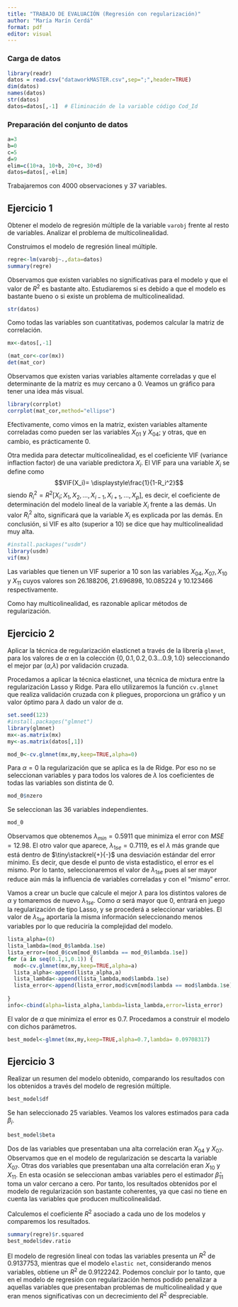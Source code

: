---
title: "TRABAJO DE EVALUACIÓN (Regresión con regularización)"
author: "María Marín Cerdá"
format: pdf
editor: visual
---

### Carga de datos

```{r}
library(readr)
datos = read.csv("dataworkMASTER.csv",sep=";",header=TRUE)   
dim(datos) 
names(datos) 
str(datos) 
datos=datos[,-1]  # Eliminación de la variable código Cod_Id
```

### Preparación del conjunto de datos

```{r}
a=3
b=0
c=5
d=9
elim=c(10+a, 10+b, 20+c, 30+d) 
datos=datos[,-elim]

```

Trabajaremos con 4000 observaciones y 37 variables.

## Ejercicio 1

::: callout-note
Obtener el modelo de regresión múltiple de la variable `varobj` frente al resto de variables. Analizar el problema de multicolinealidad.
:::

Construimos el modelo de regresión lineal múltiple.

```{r}
regre<-lm(varobj~.,data=datos)
summary(regre)
```

Observamos que existen variables no significativas para el modelo y que el valor de $R^2$ es bastante alto. Estudiaremos si es debido a que el modelo es bastante bueno o si existe un problema de multicolinealidad.

```{r}
str(datos)
```

Como todas las variables son cuantitativas, podemos calcular la matriz de correlación.

```{r}
mx<-datos[,-1]

(mat_cor<-cor(mx))
det(mat_cor)
```

Observamos que existen varias variables altamente correladas y que el determinante de la matriz es muy cercano a 0. Veamos un gráfico para tener una idea más visual.

```{r}
library(corrplot)
corrplot(mat_cor,method="ellipse")
```

Efectivamente, como vimos en la matriz, existen variables altamente correladas como pueden ser las variables $X_{01}$ y $X_{04}$; y otras, que en cambio, es prácticamente 0.

Otra medida para detectar multicolinealidad, es el coeficiente VIF (variance inflaction factor) de una variable predictora $X_i$. El VIF para una variable $X_i$ se define como\
$$VIF(X_i)= \displaystyle\frac{1}{1-R_i^2}$$ siendo $R_i^2=R^2[X_i;X_1,X_2, \dots, X_{i-1}, X_{i+1}, \dots, X_p]$, es decir, el coeficiente de determinación del modelo lineal de la variable $X_i$ frente a las demás. Un valor $R_i^2$ alto, significará que la variable $X_i$ es explicada por las demás. En conclusión, si VIF es alto (superior a 10) se dice que hay multicolinealidad muy alta.

```{r}
#install.packages("usdm")
library(usdm)
vif(mx)
```

Las variables que tienen un VIF superior a 10 son las variables $X_{04},X_{07},X_{10}$ y $X_{11}$ cuyos valores son 26.188206, 21.696898, 10.085224 y 10.123466 respectivamente.

Como hay multicolinealidad, es razonable aplicar métodos de regularización.

## Ejercicio 2

::: callout-note
Aplicar la técnica de regularización elasticnet a través de la librería `glmnet`, para los valores de $\alpha$ en la colección $\{0, 0.1, 0.2, 0.3 … 0.9, 1.0\}$ seleccionando el mejor par ($\alpha$,$\lambda$) por validación cruzada.
:::

Procedamos a aplicar la técnica elasticnet, una técnica de mixtura entre la regularización Lasso y Ridge. Para ello utilizaremos la función `cv.glmnet` que realiza validación cruzada con $k$ pliegues, proporciona un gráfico y un valor óptimo para $\lambda$ dado un valor de $\alpha$.

```{r}
set.seed(123)
#install.packages("glmnet")
library(glmnet)
mx<-as.matrix(mx)
my<-as.matrix(datos[,1])

mod_0<-cv.glmnet(mx,my,keep=TRUE,alpha=0)
```

Para $\alpha=0$ la regularización que se aplica es la de Ridge. Por eso no se seleccionan variables y para todos los valores de $\lambda$ los coeficientes de todas las variables son distinta de 0.

```{r}
mod_0$nzero
```

Se seleccionan las 36 variables independientes.

```{r}
mod_0
```

Observamos que obtenemos $\lambda_{min}=0.5911$ que minimiza el error con $MSE=12.98$. El otro valor que aparece, $\lambda_{1se}=0.7119$, es el $\lambda$ más grande que está dentro de $\tiny\stackrel{+}{-}$ una desviación estándar del error mínimo. Es decir, que desde el punto de vista estadístico, el error es el mismo. Por lo tanto, seleccionaremos el valor de $\lambda_{1se}$ pues al ser mayor reduce aún más la influencia de variables correladas y con el "mismo" error.

Vamos a crear un bucle que calcule el mejor $\lambda$ para los distintos valores de $\alpha$ y tomaremos de nuevo $\lambda_{1se}$. Como $\alpha$ será mayor que 0, entrará en juego la regularización de tipo Lasso, y se procederá a seleccionar variables. El valor de $\lambda_{1se}$ aportaría la misma información seleccionando menos variables por lo que reduciría la complejidad del modelo.

```{r}
lista_alpha=(0)
lista_lambda=(mod_0$lambda.1se)
lista_error=(mod_0$cvm[mod_0$lambda == mod_0$lambda.1se])
for (a in seq(0.1,1,0.1)) {
  mod<-cv.glmnet(mx,my,keep=TRUE,alpha=a)
  lista_alpha<-append(lista_alpha,a)
  lista_lambda<-append(lista_lambda,mod$lambda.1se)
  lista_error<-append(lista_error,mod$cvm[mod$lambda == mod$lambda.1se])
  
}
info<-cbind(alpha=lista_alpha,lambda=lista_lambda,error=lista_error)
```

El valor de $\alpha$ que minimiza el error es $0.7$. Procedamos a construir el modelo con dichos parámetros.

```{r}

best_model<-glmnet(mx,my,keep=TRUE,alpha=0.7,lambda= 0.09708317)

```

## Ejercicio 3

::: callout-note
Realizar un resumen del modelo obtenido, comparando los resultados con los obtenidos a través del modelo de regresión múltiple.
:::

```{r}
best_model$df
```

Se han seleccionado 25 variables. Veamos los valores estimados para cada $\beta_i$.

```{r}
best_model$beta
```

Dos de las variables que presentaban una alta correlación eran $X_{04}$ y $X_{07}$. Observamos que en el modelo de regularización se descarta la variable $X_{07}$. Otras dos variables que presentaban una alta correlación eran $X_{10}$ y $X_{11}$. En esta ocasión se seleccionan ambas variables pero el estimador $\hat\beta_{11}$ toma un valor cercano a cero. Por tanto, los resultados obtenidos por el modelo de regularización son bastante coherentes, ya que casi no tiene en cuenta las variables que producen multicolinealidad.

Calculemos el coeficiente $R^{2}$ asociado a cada uno de los modelos y comparemos los resultados.

```{r}
summary(regre)$r.squared
best_model$dev.ratio

```

El modelo de regresión lineal con todas las variables presenta un $R^2$ de $0.9137753$, mientras que el modelo `elastic net`, considerando menos variables, obtiene un $R^2$ de $0.9122242$. Podemos concluir por lo tanto, que en el modelo de regresión con regularización hemos podido penalizar a aquellas variables que presentaban problemas de multicolinealidad y que eran menos significativas con un decrecimiento del $R^2$ despreciable.

